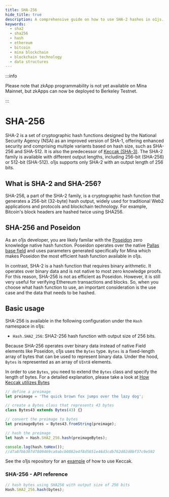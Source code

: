 ```yaml
---
title: SHA-256
hide_title: true
description: A comprehensive guide on how to use SHA-2 hashes in o1js.
keywords:
  - sha2
  - sha256
  - hash
  - ethereum
  - bitcoin
  - mina blockchain
  - blockchain technology
  - data structures
---
```


:::info

Please note that zkApp programmability is not yet available on Mina Mainnet, but zkApps can now be deployed to Berkeley Testnet.

:::

# SHA-256

SHA-2 is a set of cryptographic hash functions designed by the National Security Agency (NSA) as an improved version of SHA-1, offering enhanced security and comprising multiple variants based on hash size, such as SHA-256 and SHA-512.
It is also the predecessor of [Keccak (SHA-3)](/zkapps/o1js/keccak). The SHA-2 family is available with different output lengths, including 256-bit (SHA-256) or 512-bit (SHA-512). o1js supports only SHA-2 with an output length of 256 bits.

## What is SHA-2 and SHA-256?

SHA-256, a part of the SHA-2 family, is a cryptographic hash function that generates a 256-bit (32-byte) hash output,
widely used for traditional Web2 applications and protocols and blockchain technology. For example, Bitcoin's block headers are hashed twice using SHA256. 


## SHA-256 and Poseidon

As an o1js developer, you are likely familar with the [Poseidon](https://o1-labs.github.io/proof-systems/specs/poseidon.html) zero knowledge native hash function. Poseidon operates over the native [Pallas base field](https://electriccoin.co/blog/the-pasta-curves-for-halo-2-and-beyond/) and uses parameters generated specifically for Mina which makes Poseidon the most efficient hash function available in o1js.

In contrast, SHA-2 is a hash function that requires binary arithmetic. It operates over binary data and is not native to most zero knowledge proofs. For this reason, SHA-256 is not as efficient as Poseidon. However, it is still very useful for verifying Ethereum transactions and blocks.
So, when you choose what hash function to use, an important consideration is the use case and the data that needs to be hashed.

## Basic usage

SHA-256 is available in the following configuration under the `Hash` namespace in o1js:

- `Hash.SHA2_256`: SHA2-256 hash function with output size of 256 bits.

Because SHA-256 operates over binary data instead of native Field elements like Poseidon, o1js uses the `Bytes` type. `Bytes` is a fixed-length array of bytes that can be used to represent binary data.
Under the hood, `Bytes` is represented as an array of `UInt8` elements.

In order to use `Bytes`, you need to extend the `Bytes` class and specify the length of bytes. For a detailed explanation, please take a look at [How Keccak utilizes Bytes](keccak#bytes---api-reference)


```ts
// define a preimage
let preimage = 'The quick brown fox jumps over the lazy dog';

// create a Bytes class that represents 43 bytes
class Bytes43 extends Bytes(43) {}

// convert the preimage to bytes
let preimageBytes = Bytes43.fromString(preimage);

// hash the preimage
let hash = Hash.SHA2_256.hash(preimageBytes);

console.log(hash.toHex());
//d7a8fbb307d7809469ca9abcb0082e4f8d5651e46d3cdb762d02d0bf37c9e592
```

See the o1js repository for an [example](https://github.com/o1-labs/o1js/tree/main/src/examples/zkapps/hashing) of how to use Keccak. 

### SHA-256 - API reference

```ts
// hash bytes using SHA256 with output size of 256 bits
Hash.SHA2_256.hash(bytes);
```

